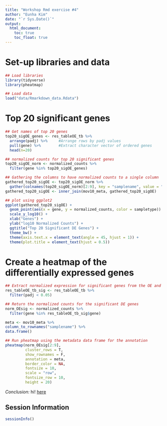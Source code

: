 ```yaml
---
title: "Workshop Rmd exercise #4"
author: "Eunha Kim"
date: "`r Sys.Date()`"
output: 
  html_document:
    toc: true
    toc_float: true
---
```


# Set-up libraries and data

```r

## Load libraries
library(tidyverse)
library(pheatmap)

## Load data
load("data/Rmarkdown_data.Rdata")
```


# Top 20 significant genes


```r

## Get names of top 20 genes
top20_sigOE_genes <- res_tableOE_tb %>% 
  arrange(padj) %>% 	#Arrange rows by padj values
  pull(gene) %>% 		#Extract character vector of ordered genes
  head(n=20)	

## normalized counts for top 20 significant genes
top20_sigOE_norm <- normalized_counts %>%
  filter(gene %in% top20_sigOE_genes)

## Gathering the columns to have normalized counts to a single column
gathered_top20_sigOE <- top20_sigOE_norm %>%
  gather(colnames(top20_sigOE_norm)[2:9], key = "samplename", value = "normalized_counts")
gathered_top20_sigOE <- inner_join(mov10_meta, gathered_top20_sigOE)

```
```r
## plot using ggplot2
ggplot(gathered_top20_sigOE) +
  geom_point(aes(x = gene, y = normalized_counts, color = sampletype)) +
  scale_y_log10() +
  xlab("Genes") +
  ylab("log10 Normalized Counts") +
  ggtitle("Top 20 Significant DE Genes") +
  theme_bw() +
  theme(axis.text.x = element_text(angle = 45, hjust = 1)) +
  theme(plot.title = element_text(hjust = 0.5))
```





# Create a heatmap of the differentially expressed genes


```r
## Extract normalized expression for significant genes from the OE and control samples (2:4 and 7:9)
res_tableOE_tb_sig <- res_tableOE_tb %>%
  filter(padj < 0.05)

## Return the normalized counts for the significant DE genes
norm_OEsig <- normalized_counts %>% 
  filter(gene %in% res_tableOE_tb_sig$gene) 

meta <- mov10_meta %>%
column_to_rownames("samplename") %>%
data.frame()

## Run pheatmap using the metadata data frame for the annotation
pheatmap(norm_OEsig[2:9], 
         cluster_rows = T, 
         show_rownames = F,
         annotation = meta, 
         border_color = NA, 
         fontsize = 10, 
         scale = "row", 
         fontsize_row = 10, 
         height = 20)
```

*Conclusion:* hi! [here](https://hbctraining.github.io/reproducibility-tools/schedule/)

## Session Information
```r
sessionInfo()
```


